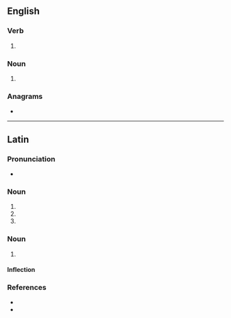 ==English==

===Verb===
{{head|en|verb form}}

# {{en-third-person singular of|torque}}

===Noun===
{{head|en|noun plural form}}

# {{plural of|torque|lang=en}}

===Anagrams===
* {{anagrams|en|questor|quoters|roquets}}

----

==Latin==

===Pronunciation===
* {{la-IPA|torquēs}}

===Noun===
{{la-noun-form|torquēs}}

# {{inflection of|torquis||nom|p|lang=la}}
# {{inflection of|torquis||acc|p|lang=la}}
# {{inflection of|torquis||voc|p|lang=la}}

===Noun===
{{la-noun|torquēs|torquis|f|third}}

# {{alternative form of|torquis|lang=la}}

====Inflection====
{{la-decl-3rd-I-navis|torquēs|torqu}}

===References===
* {{R:Peck}}
* {{R:Smith's Antiquities}}